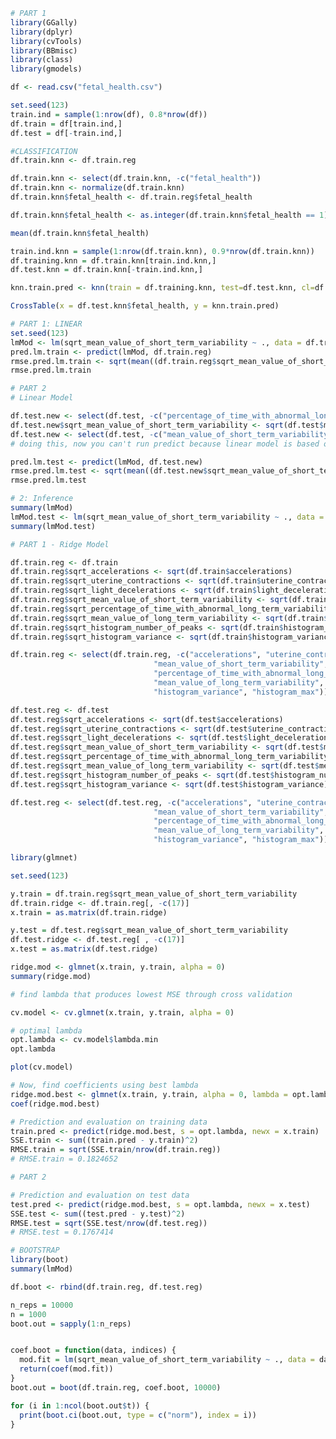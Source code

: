 ```r
# PART 1
library(GGally)
library(dplyr)
library(cvTools)
library(BBmisc)
library(class)
library(gmodels)

df <- read.csv("fetal_health.csv")

set.seed(123)
train.ind = sample(1:nrow(df), 0.8*nrow(df))
df.train = df[train.ind,]
df.test = df[-train.ind,]
```


```r
#CLASSIFICATION
df.train.knn <- df.train.reg

df.train.knn <- select(df.train.knn, -c("fetal_health"))
df.train.knn <- normalize(df.train.knn)
df.train.knn$fetal_health <- df.train.reg$fetal_health

df.train.knn$fetal_health <- as.integer(df.train.knn$fetal_health == 1)

mean(df.train.knn$fetal_health)

train.ind.knn = sample(1:nrow(df.train.knn), 0.9*nrow(df.train.knn))
df.training.knn = df.train.knn[train.ind.knn,]
df.test.knn = df.train.knn[-train.ind.knn,]

knn.train.pred <- knn(train = df.training.knn, test=df.test.knn, cl=df.training.knn$fetal_health, 5)

CrossTable(x = df.test.knn$fetal_health, y = knn.train.pred)
```


```r
# PART 1: LINEAR
set.seed(123)
lmMod <- lm(sqrt_mean_value_of_short_term_variability ~ ., data = df.train.reg)
pred.lm.train <- predict(lmMod, df.train.reg)
rmse.pred.lm.train <- sqrt(mean((df.train.reg$sqrt_mean_value_of_short_term_variability - pred.lm.train)^2))
rmse.pred.lm.train

# PART 2
# Linear Model

df.test.new <- select(df.test, -c("percentage_of_time_with_abnormal_long_term_variability"))
df.test.new$sqrt_mean_value_of_short_term_variability <- sqrt(df.test$mean_value_of_short_term_variability)
df.test.new <- select(df.test, -c("mean_value_of_short_term_variability"))
# doing this, now you can't run predict because linear model is based on different covariates

pred.lm.test <- predict(lmMod, df.test.new)
rmse.pred.lm.test <- sqrt(mean((df.test.new$sqrt_mean_value_of_short_term_variability - pred.lm.test)^2))
rmse.pred.lm.test

# 2: Inference
summary(lmMod)
lmMod.test <- lm(sqrt_mean_value_of_short_term_variability ~ ., data = df.test.reg)
summary(lmMod.test)
```


```r
# PART 1 - Ridge Model

df.train.reg <- df.train
df.train.reg$sqrt_accelerations <- sqrt(df.train$accelerations)
df.train.reg$sqrt_uterine_contractions <- sqrt(df.train$uterine_contractions)
df.train.reg$sqrt_light_decelerations <- sqrt(df.train$light_decelerations)
df.train.reg$sqrt_mean_value_of_short_term_variability <- sqrt(df.train$mean_value_of_short_term_variability)
df.train.reg$sqrt_percentage_of_time_with_abnormal_long_term_variability <- sqrt(df.train$percentage_of_time_with_abnormal_long_term_variability)
df.train.reg$sqrt_mean_value_of_long_term_variability <- sqrt(df.train$mean_value_of_long_term_variability)
df.train.reg$sqrt_histogram_number_of_peaks <- sqrt(df.train$histogram_number_of_peaks)
df.train.reg$sqrt_histogram_variance <- sqrt(df.train$histogram_variance)

df.train.reg <- select(df.train.reg, -c("accelerations", "uterine_contractions", "light_decelerations", 
                                "mean_value_of_short_term_variability", 
                                "percentage_of_time_with_abnormal_long_term_variability", 
                                "mean_value_of_long_term_variability", "histogram_number_of_peaks", 
                                "histogram_variance", "histogram_max"))

df.test.reg <- df.test
df.test.reg$sqrt_accelerations <- sqrt(df.test$accelerations)
df.test.reg$sqrt_uterine_contractions <- sqrt(df.test$uterine_contractions)
df.test.reg$sqrt_light_decelerations <- sqrt(df.test$light_decelerations)
df.test.reg$sqrt_mean_value_of_short_term_variability <- sqrt(df.test$mean_value_of_short_term_variability)
df.test.reg$sqrt_percentage_of_time_with_abnormal_long_term_variability <- sqrt(df.test$percentage_of_time_with_abnormal_long_term_variability)
df.test.reg$sqrt_mean_value_of_long_term_variability <- sqrt(df.test$mean_value_of_long_term_variability)
df.test.reg$sqrt_histogram_number_of_peaks <- sqrt(df.test$histogram_number_of_peaks)
df.test.reg$sqrt_histogram_variance <- sqrt(df.test$histogram_variance)

df.test.reg <- select(df.test.reg, -c("accelerations", "uterine_contractions", "light_decelerations", 
                                "mean_value_of_short_term_variability", 
                                "percentage_of_time_with_abnormal_long_term_variability", 
                                "mean_value_of_long_term_variability", "histogram_number_of_peaks", 
                                "histogram_variance", "histogram_max"))

library(glmnet)

set.seed(123)

y.train = df.train.reg$sqrt_mean_value_of_short_term_variability
df.train.ridge <- df.train.reg[, -c(17)]
x.train = as.matrix(df.train.ridge)

y.test = df.test.reg$sqrt_mean_value_of_short_term_variability
df.test.ridge <- df.test.reg[ , -c(17)]
x.test = as.matrix(df.test.ridge)

ridge.mod <- glmnet(x.train, y.train, alpha = 0)
summary(ridge.mod)

# find lambda that produces lowest MSE through cross validation

cv.model <- cv.glmnet(x.train, y.train, alpha = 0)

# optimal lambda
opt.lambda <- cv.model$lambda.min
opt.lambda

plot(cv.model)

# Now, find coefficients using best lambda
ridge.mod.best <- glmnet(x.train, y.train, alpha = 0, lambda = opt.lambda)
coef(ridge.mod.best)

# Prediction and evaluation on training data
train.pred <- predict(ridge.mod.best, s = opt.lambda, newx = x.train)
SSE.train <- sum((train.pred - y.train)^2)
RMSE.train = sqrt(SSE.train/nrow(df.train.reg))
# RMSE.train = 0.1824652

# PART 2

# Prediction and evaluation on test data
test.pred <- predict(ridge.mod.best, s = opt.lambda, newx = x.test)
SSE.test <- sum((test.pred - y.test)^2)
RMSE.test = sqrt(SSE.test/nrow(df.test.reg))
# RMSE.test = 0.1767414
```


```r
# BOOTSTRAP
library(boot)
summary(lmMod)

df.boot <- rbind(df.train.reg, df.test.reg)

n_reps = 10000
n = 1000
boot.out = sapply(1:n_reps)


coef.boot = function(data, indices) {
  mod.fit = lm(sqrt_mean_value_of_short_term_variability ~ ., data = data[indices, ])
  return(coef(mod.fit))
}
boot.out = boot(df.train.reg, coef.boot, 10000)

for (i in 1:ncol(boot.out$t)) {
  print(boot.ci(boot.out, type = c("norm"), index = i))
}

```


